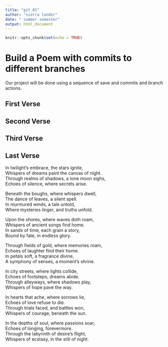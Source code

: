 ```yaml
---
title: "git_01"
author: "sierra lander"
date: " summer semester"
output: html_document
---
```


```r
knitr::opts_chunk$set(echo = TRUE)
```
# Build a Poem with commits to different branches
Our project will be done using a sequence of save and commits and branch actions.
<!-- Do not modify or change any text in "!--" bracketed areas such as this --- these are instructions to
you, if you change any of this the git program will notice it and compromise your git merging strategy !-->

## First Verse 
<!--Put the first five lines of a poem by Lewis Carrol in this section!-->

## Second Verse
<!--Put the first five lines of a poem by Robert Frost here!-->

## Third Verse
<!--Put the first two verses of The Walrus and the Carpenter here!-->

## Last Verse
<!--Put a short poem you created using chatGPT of 20 to 30 lines,here!-->

In twilight's embrace, the stars ignite,  
Whispers of dreams paint the canvas of night.  
Through realms of shadows, a lone moon sighs,  
Echoes of silence, where secrets arise.  
 
Beneath the boughs, where whispers dwell,  
The dance of leaves, a silent spell.  
In murmured winds, a tale untold,  
Where mysteries linger, and truths unfold.  

Upon the shores, where waves doth roam,  
Whispers of ancient songs find home.  
In sands of time, each grain a story,  
Bound by fate, in endless glory.  

Through fields of gold, where memories roam,  
Echoes of laughter find their home.  
In petals soft, a fragrance divine,  
A symphony of senses, a moment's shrine.  

In city streets, where lights collide,  
Echoes of footsteps, dreams abide.  
Through alleyways, where shadows play,  
Whispers of hope pave the way.  

In hearts that ache, where sorrows lie,  
Echoes of love refuse to die.  
Through trials faced, and battles won,  
Whispers of courage, beneath the sun.  

In the depths of soul, where passions soar,  
Echoes of longing, forevermore.  
Through the labyrinth of desire's flight,  
Whispers of ecstasy, in the still of night.  



